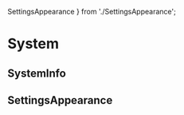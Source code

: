   SettingsAppearance
} from './SettingsAppearance';

<Meta title="components/System" />

# System

## SystemInfo

<SystemInfo />

## SettingsAppearance

<SettingsAppearance />

